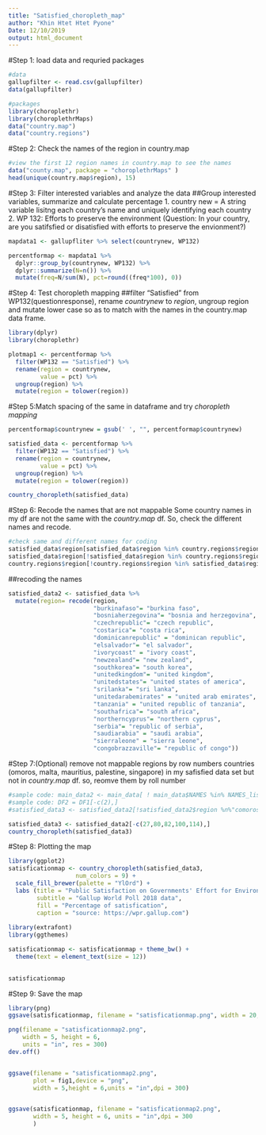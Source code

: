 ```yaml
---
title: "Satisfied_choropleth_map"
author: "Khin Htet Htet Pyone"
Date: 12/10/2019
output: html_document
---
```

#Step 1: load data and requried packages 

```r
#data
gallupfilter <- read.csv(gallupfilter)
data(gallupfilter)

#packages 
library(choroplethr)
library(choroplethrMaps)
data("country.map")
data("country.regions")

```

#Step 2: Check the names of the region in country.map

```r
#view the first 12 region names in country.map to see the names
data("county.map", package = "choroplethrMaps" )
head(unique(country.map$region), 15)
```

#Step 3: Filter interested variables and analyze the data
##Group interested variables, summarize and calculate percentage
1. country new = A string variable lisitng each country's name and uniquely identifying each country
2.  WP 132: Efforts to preserve the environment 
(Question: In your country, are you satifsfied or disatisfied with efforts to preserve the envionment?)

```r

mapdata1 <- gallupfliter %>% select(countrynew, WP132)

percentformap <- mapdata1 %>%
  dplyr::group_by(countrynew, WP132) %>%
  dplyr::summarize(N=n()) %>%
  mutate(freq=N/sum(N), pct=round((freq*100), 0))

```

#Step 4: Test choropleth mapping
##filter "Satisfied" from WP132(questionresponse), rename *countrynew* to *region*, ungroup region and mutate lower case so as to match with the names in the country.map data frame. 

```r
library(dplyr)
library(choroplethr)

plotmap1 <- percentformap %>% 
  filter(WP132 == "Satisfied") %>% 
  rename(region = countrynew,
         value = pct) %>% 
  ungroup(region) %>% 
  mutate(region = tolower(region))

```

#Step 5:Match spacing of the same in dataframe and try *choropleth mapping* 

```r
percentformap$countrynew = gsub(' ', "", percentformap$countrynew)

satisfied_data <- percentformap %>% 
  filter(WP132 == "Satisfied") %>% 
  rename(region = countrynew,
         value = pct) %>% 
  ungroup(region) %>% 
  mutate(region = tolower(region)) 

country_choropleth(satisfied_data)
```

#Step 6: Recode the names that are not mappable 
Some country names in my df are not the same with the *country.map* df. So, check the different names and recode. 

```r
#check same and different names for coding 
satisfied_data$region[satisfied_data$region %in% country.regions$region]
satisfied_data$region[!satisfied_data$region %in% country.regions$region]
country.regions$region[!country.regions$region %in% satisfied_data$region]

```

##recoding the names 
```r
satisfied_data2 <- satisfied_data %>% 
  mutate(region= recode(region,
                        "burkinafaso"= "burkina faso",
                        "bosniaherzegovina"= "bosnia and herzegovina",
                        "czechrepublic"= "czech republic",
                        "costarica"= "costa rica",
                        "dominicanrepublic" = "dominican republic",
                        "elsalvador"= "el salvador",
                        "ivorycoast" = "ivory coast",
                        "newzealand"= "new zealand",
                        "southkorea"= "south korea",
                        "unitedkingdom"= "united kingdom",
                        "unitedstates"= "united states of america",
                        "srilanka"= "sri lanka",
                        "unitedarabemirates" = "united arab emirates",
                        "tanzania" = "united republic of tanzania",
                        "southafrica"= "south africa",
                        "northerncyprus"= "northern cyprus",
                        "serbia"= "republic of serbia",
                        "saudiarabia" = "saudi arabia",
                        "sierraleone" = "sierra leone",
                        "congobrazzaville"= "republic of congo"))
```

#Step 7:(Optional) remove not mappable regions by row numbers 
countries (omoros, malta, mauritius, palestine, singapore) in my safisfied data set but not in *country.map* df. so, reomve them by roll number 

```r
#sample code: main_data2 <- main_data[ ! main_data$NAMES %in% NAMES_list, ]
#sample code: DF2 = DF1[-c(2),]
#satisfied_data3 <- satisfied_data2[!satisfied_data2$region %n%"comoros","malta", "mauritius","palestine","singapore"]

satisfied_data3 <- satisfied_data2[-c(27,80,82,100,114),]
country_choropleth(satisfied_data3)
```

#Step 8: Plotting the map 

```r
library(ggplot2)
satisficationmap <- country_choropleth(satisfied_data3,
                   num_colors = 9) +
  scale_fill_brewer(palette = "YlOrd") +
  labs (title = "Public Satisfaction on Governments' Effort for Environmental Preservation by country",
        subtitle = "Gallup World Poll 2018 data",
        fill = "Percentage of satisfication",
        caption = "source: https://wpr.gallup.com") 
  
library(extrafont)
library(ggthemes)

satisficationmap <- satisficationmap + theme_bw() +
  theme(text = element_text(size = 12))
  

satisficationmap
```

#Step 9: Save the map 

```r
library(png)
ggsave(satisficationmap, filename = "satisficationmap.png", width = 20, height = 15)

png(filename = "satisficationmap2.png",
    width = 5, height = 6,
    units = "in", res = 300)
dev.off()


ggsave(filename = "satisficationmap2.png",
       plot = fig1,device = "png",
       width = 5,height = 6,units = "in",dpi = 300)


ggsave(satisficationmap, filename = "satisficationmap2.png", 
       width = 5, height = 6, units = "in",dpi = 300
       )

```
